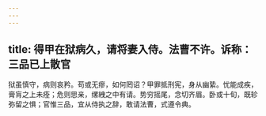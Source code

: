 ```yaml
---
---
---
```

title: 得甲在狱病久，请将妻入侍。法曹不许。诉称：三品已上散官
---



狱虽慎守，病则哀矜。苟或无瘳，如何罔诏？甲罪抵刑宪，身从幽絷。忧能成疾，膏肓之上未痊；危则思亲，缧絏之中有请。势穷摇尾，念切齐眉。卧或十旬，既轸弥留之惧；官惟三品，宜从侍执之辞，敢请法曹，式遵令典。